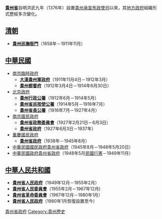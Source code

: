 {{貴州歷史}}
{{Distinguish|貴州省政府|貴州省人民政府}}

'''[[貴州省|貴州省]]'''自明洪武九年（1376年）設置[[貴州承宣布政使司|貴州承宣布政使司]]以來，其[[地方政府|地方政府]]組織形式歷經多次變化。

== [[清朝|清朝]] ==
*'''[[貴州巡撫衙門|貴州巡撫衙門]]'''（1658年－1911年11月）
== [[中華民國|中華民國]] ==
*[[南京臨時政府|南京臨時政府]]
**'''[[大漢貴州軍政府|大漢貴州軍政府]]'''（1911年11月4日－1912年3月）
**'''[[貴州都督府|貴州都督府]]'''（1912年3月4日－1914年6月30日）
*[[北洋政府|北京政府]]
**'''[[貴州行政公署|貴州行政公署]]'''（1912年6月－1914年5月）
**'''[[貴州省巡按使公署|貴州省巡按使公署]]'''（1914年5月－1916年7月）
**'''[[貴州省長公署|貴州省長公署]]'''（1916年7月－1927年4月）
*[[南京國民政府|南京國民政府]]
**'''[[貴州省政務委員會|貴州省政務委員會]]'''（1927年2月21日－6月3日）
**'''[[貴州省政府|貴州省政府]]'''（1927年6月3日－1937年）
*[[重慶國民政府|重慶國民政府]]
**'''[[貴州省政府|貴州省政府]]'''（1938年－1945年8月）
*[[國民政府|中華民國國民政府]][[貴州省政府|貴州省政府]]（1945年8月－1948年5月20日）
*[[中華民國政府|中華民國政府]][[貴州省政府|貴州省政府]]（1948年5月[[行憲|民國行憲]]－1949年11月）

== [[中華人民共和國|中華人民共和國]] ==
*'''[[貴州省人民政府|貴州省人民政府]]'''（1949年12月－1955年2月）
*'''[[貴州省人民委員會|貴州省人民委員會]]'''（1955年2月－1967年12月)
*'''[[貴州省革命委員會|貴州省革命委員會]]'''（1967年12月－1980年1月）
*'''[[貴州省人民政府|貴州省人民政府]]'''（1980年1月恢復設置至今）

{{Disambig|cat=組織機構消歧義}}
{{貴州行政長官}}

[[Category:貴州省政府|]]
[[Category:貴州歷史|Category:貴州歷史]]